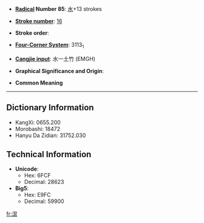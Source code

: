 * '''[[Wiktionary:Chinese radical index| Radical]] Number 85''': [[Wiktionary:Chinese radical index 水|水]]+13 strokes

* '''[[Wiktionary:Chinese total strokes index|Stroke number]]''': [[Wiktionary:Chinese total strokes index 16|16]]

* '''Stroke order''': 

* '''[[Wiktionary:Chinese four corner index|Four-Corner System]]''': 3113<sub>1</sub>

* '''[[Wiktionary:Chinese Cangjie index|Cangjie input]]''': 水一土竹 (EMGH)

* '''Graphical Significance and Origin''': 

* '''Common Meaning'''

----

== Dictionary Information ==

* KangXi: 0655.200
* Morobashi: 18472
* Hanyu Da Zidian: 31752.030

== Technical Information ==

* '''Unicode''':
** Hex: 6FCF
** Decimal: 28623
* '''Big5''':
** Hex: E9FC
** Decimal: 59900

[[fr:濏]]
